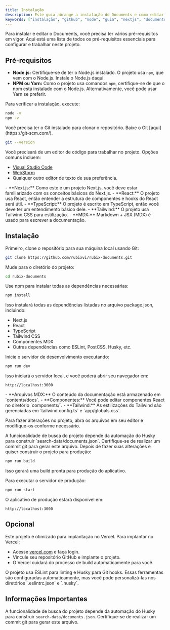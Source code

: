 ```yaml
---
title: Instalação
description: Este guia abrange a instalação do Documents e como editar seu novo projeto.
keywords: ["instalação", "github", "node", "guia", "nextjs", "documents"]
---
```


Para instalar e editar o Documents, você precisa ter vários pré-requisitos em vigor. Aqui está uma lista de todos os pré-requisitos essenciais
para configurar e trabalhar neste projeto.

## Pré-requisitos

<Step>
<StepItem title="Requisitos do Sistema">

- **Node.js:** Certifique-se de ter o Node.js instalado. O projeto usa `npm`, que vem com o Node.js. Instale o Node.js daqui.
- **NPM ou Yarn:** Como o projeto usa comandos `npm`, certifique-se de que o npm está instalado com o Node.js. Alternativamente, você pode usar Yarn se preferir.

Para verificar a instalação, execute:

```bash
node -v
npm -v
```

</StepItem>
<StepItem title="Git">
Você precisa ter o Git instalado para clonar o repositório. Baixe o Git [aqui](https://git-scm.com/).

```bash
git --version
```

</StepItem>
<StepItem title="Editor de Código">
Você precisará de um editor de código para trabalhar no projeto. Opções comuns incluem:

- [Visual Studio Code](https://code.visualstudio.com/)
- [WebStorm](https://www.jetbrains.com/webstorm/)
- Qualquer outro editor de texto de sua preferência.

</StepItem>
<StepItem title="Conhecimento Necessário">
- **Next.js:** Como este é um projeto Next.js, você deve estar familiarizado com os conceitos básicos do Next.js.
- **React:** O projeto usa React, então entender a estrutura de componentes e hooks do React será útil.
- **TypeScript:** O projeto é escrito em TypeScript, então você deve ter um entendimento básico dele.
- **Tailwind:** O projeto usa Tailwind CSS para estilização.
- **MDX:** Markdown + JSX (MDX) é usado para escrever a documentação.

</StepItem>
</Step>

## Instalação

<Step>
<StepItem title="Clonar o Repositório">
Primeiro, clone o repositório para sua máquina local usando Git:

```bash
git clone https://github.com/rubixvi/rubix-documents.git
```

Mude para o diretório do projeto:

```bash
cd rubix-documents
```

</StepItem>
<StepItem title="Instalar Dependências">
Use npm para instalar todas as dependências necessárias:

```bash
npm install
```

Isso instalará todas as dependências listadas no arquivo package.json, incluindo:

- Next.js
- React
- TypeScript
- Tailwind CSS
- Componentes MDX
- Outras dependências como ESLint, PostCSS, Husky, etc.

</StepItem>

<StepItem title="Executando o Servidor de Desenvolvimento">
Inicie o servidor de desenvolvimento executando:

```bash
npm run dev
```

Isso iniciará o servidor local, e você poderá abrir seu navegador em:

```arduino
http://localhost:3000
```

</StepItem>

<StepItem title="Editando o Projeto">
  - **Arquivos MDX:** O conteúdo da documentação está armazenado em `contents/docs`.
  - **Componentes:** Você pode editar componentes React no diretório `components/`.
  - **Tailwind:** As estilizações do Tailwind são gerenciadas em `tailwind.config.ts` e `app/globals.css`.

Para fazer alterações no projeto, abra os arquivos em seu editor e modifique-os conforme necessário.

<Note title="Obrigatório" type="danger">
  A funcionalidade de busca do projeto depende da automação do Husky para construir
  `search-data/documents.json`. Certifique-se de realizar um commit git para gerar este
  arquivo.
</Note>

</StepItem>
<StepItem title="Construindo para Produção">
Depois de fazer suas alterações e quiser construir o projeto para produção:

```bash
npm run build
```

Isso gerará uma build pronta para produção do aplicativo.

</StepItem>
<StepItem title="Executando o Servidor de Produção">
Para executar o servidor de produção:

```bash
npm run start
```

O aplicativo de produção estará disponível em:

```arduino
http://localhost:3000
```

</StepItem>
</Step>

## Opcional

<Step>
<StepItem title="Implantando no Vercel">
Este projeto é otimizado para implantação no Vercel. Para implantar no Vercel:

- Acesse [vercel.com](https://vercel.com/) e faça login.
- Vincule seu repositório GitHub e implante o projeto.
- O Vercel cuidará do processo de build automaticamente para você.
</StepItem>
<StepItem title="Linting e Hooks de Pré-commit">
O projeto usa ESLint para linting e Husky para Git hooks. Essas ferramentas são configuradas automaticamente, mas você pode personalizá-las nos diretórios `.eslintrc.json` e `.husky`.
</StepItem>
</Step>

## Informações Importantes

A funcionalidade de busca do projeto depende da automação do Husky para construir `search-data/documents.json`. Certifique-se de realizar um commit git para gerar este arquivo.
